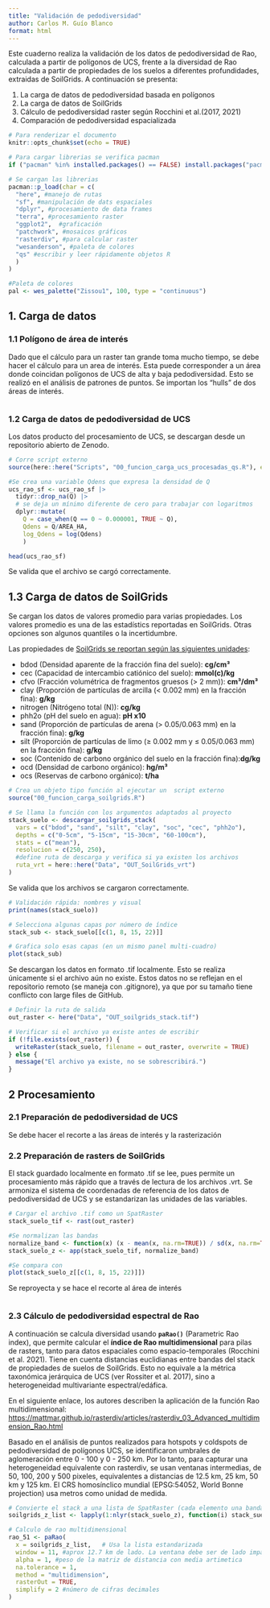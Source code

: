 ```yaml
---
title: "Validación de pedodiversidad"
author: Carlos M. Guío Blanco
format: html
---
```


Este cuaderno realiza la validación de los datos de pedodiversidad de Rao, calculada a partir de polígonos de UCS, frente a la diversidad de Rao calculada a partir de propiedades de los suelos a diferentes profundidades, extraidas de SoilGrids. A continuación se presenta:

1.  La carga de datos de pedodiversidad basada en polígonos
2.  La carga de datos de SoilGrids
3.  Cálculo de pedodiversidad raster según Rocchini et al.(2017, 2021)
4.  Comparación de pedodiversidad espacializada

```r

# Para renderizar el documento
knitr::opts_chunk$set(echo = TRUE)

# Para cargar librerias se verifica pacman
if ("pacman" %in% installed.packages() == FALSE) install.packages("pacman")

# Se cargan las librerias
pacman::p_load(char = c(
  "here", #manejo de rutas
  "sf", #manipulación de dats espaciales
  "dplyr", #procesamiento de data frames
  "terra", #procesamiento raster
  "ggplot2",  #graficación
  "patchwork", #mosaicos gráficos
  "rasterdiv", #para calcular raster
  "wesanderson", #paleta de colores
  "qs" #escribir y leer rápidamente objetos R
  )
)

#Paleta de colores
pal <- wes_palette("Zissou1", 100, type = "continuous")
```

## 1. Carga de datos

### 1.1 Polígono de área de interés

Dado que el cálculo para un raster tan grande toma mucho tiempo, se debe hacer el cálculo para un area de interés. Esta puede corresponder a un área donde coincidan polígonos de UCS de alta y baja pedodiversidad. Esto se realizó en el análisis de patrones de puntos. Se importan los "hulls" de dos áreas de interés.

```r

```

### 1.2 Carga de datos de pedodiversidad de UCS

Los datos producto del procesamiento de UCS, se descargan desde un repositorio abierto de Zenodo.

```r

# Corre script externo
source(here::here("Scripts", "00_funcion_carga_ucs_procesadas_qs.R"), encoding = "UTF-8")

#Se crea una variable Qdens que expresa la densidad de Q
ucs_rao_sf <- ucs_rao_sf |>
  tidyr::drop_na(Q) |>
  # se deja un mínimo diferente de cero para trabajar con logaritmos
  dplyr::mutate(
    Q = case_when(Q == 0 ~ 0.000001, TRUE ~ Q),
    Qdens = Q/AREA_HA,
    log_Qdens = log(Qdens)
    ) 

head(ucs_rao_sf)
```

Se valida que el archivo se cargó correctamente.

## 1.3 Carga de datos de SoilGrids

Se cargan los datos de valores promedio para varias propiedades. Los valores promedio es una de las estadístics reportadas en SoilGrids. Otras opciones son algunos quantiles o la incertidumbre.

Las propiedades de [SoilGrids se reportan según las siguientes unidades](https://www.isric.org/explore/soilgrids/faq-soilgrids#What_do_the_filename_codes_mean):

-   bdod (Densidad aparente de la fracción fina del suelo): **cg/cm³**
-   cec (Capacidad de intercambio catiónico del suelo): **mmol(c)/kg**
-   cfvo (Fracción volumétrica de fragmentos gruesos (\> 2 mm)): **cm³/dm³**
-   clay (Proporción de partículas de arcilla (\< 0.002 mm) en la fracción fina): **g/kg**
-   nitrogen (Nitrógeno total (N)): **cg/kg**
-   phh2o (pH del suelo en agua): **pH x10**
-   sand (Proporción de partículas de arena (\> 0.05/0.063 mm) en la fracción fina): **g/kg**
-   silt (Proporción de partículas de limo (≥ 0.002 mm y ≤ 0.05/0.063 mm) en la fracción fina): **g/kg**
-   soc (Contenido de carbono orgánico del suelo en la fracción fina):**dg/kg**
-   ocd (Densidad de carbono orgánico): **hg/m³**
-   ocs (Reservas de carbono orgánico): **t/ha**

```r

# Crea un objeto tipo función al ejecutar un  script externo
source("00_funcion_carga_soilgrids.R")

# Se llama la función con los argumentos adaptados al proyecto
stack_suelo <- descargar_soilgrids_stack(
  vars = c("bdod", "sand", "silt", "clay", "soc", "cec", "phh2o"),
  depths = c("0-5cm", "5-15cm", "15-30cm", "60-100cm"),
  stats = c("mean"),
  resolucion = c(250, 250),
  #define ruta de descarga y verifica si ya existen los archivos
  ruta_vrt = here::here("Data", "OUT_SoilGrids_vrt") 
)
```

Se valida que los archivos se cargaron correctamente.

```r

# Validación rápida: nombres y visual
print(names(stack_suelo))

# Selecciona algunas capas por número de índice
stack_sub <- stack_suelo[[c(1, 8, 15, 22)]]

# Grafica solo esas capas (en un mismo panel multi-cuadro)
plot(stack_sub)
```

Se descargan los datos en formato .tif localmente. Esto se realiza únicamente si el archivo aún no existe. Estos datos no se reflejan en el repositorio remoto (se maneja con .gitignore), ya que por su tamaño tiene conflicto con large files de GitHub.

```r

# Definir la ruta de salida
out_raster <- here("Data", "OUT_soilgrids_stack.tif")

# Verificar si el archivo ya existe antes de escribir
if (!file.exists(out_raster)) {
  writeRaster(stack_suelo, filename = out_raster, overwrite = TRUE)
} else {
  message("El archivo ya existe, no se sobrescribirá.")
}

```

## 2 Procesamiento

### 2.1 Preparación de pedodiversidad de UCS

Se debe hacer el recorte a las áreas de interés y la rasterización

### 2.2 Preparación de rasters de SoilGrids

El stack guardado localmente en formato .tif se lee, pues permite un procesamiento más rápido que a través de lectura de los archivos .vrt. Se armoniza el sistema de coordenadas de referencia de los datos de pedodiversidad de UCS y se estandarizan las unidades de las variables.

```r
# Cargar el archivo .tif como un SpatRaster
stack_suelo_tif <- rast(out_raster)

#Se normalizan las bandas
normalize_band <- function(x) (x - mean(x, na.rm=TRUE)) / sd(x, na.rm=TRUE)
stack_suelo_z <- app(stack_suelo_tif, normalize_band)

#Se compara con 
plot(stack_suelo_z[[c(1, 8, 15, 22)]])
```

Se reproyecta y se hace el recorte al área de interés

```r

```

### 2.3 Cálculo de pedodiversidad espectral de Rao

A continuación se calcula diversidad usando **`paRao()`** (Parametric Rao index), que permite calcular el **índice de Rao multidimensional** para pilas de rasters, tanto para datos espaciales como espacio-temporales (Rocchini et al. 2021). Tiene en cuenta distancias euclidianas entre bandas del stack de propiedades de suelos de SoilGrids. Esto no equivale a la métrica taxonómica jerárquica de UCS (ver Rossiter et al. 2017), sino a heterogeneidad multivariante espectral/edáfica.

En el siguiente enlace, los autores describen la aplicación de la función Rao multidimensional: <https://mattmar.github.io/rasterdiv/articles/rasterdiv_03_Advanced_multidimension_Rao.html>

Basado en el análisis de puntos realizados para hotspots y coldspots de pedodiversidad de polígonos UCS, se identificaron umbrales de aglomeración entre 0 - 100 y 0 - 250 km. Por lo tanto, para capturar una heterogeneidad equivalente con rasterdiv, se usan ventanas intermedias, de 50, 100, 200 y 500 pixeles, equivalentes a distancias de 12.5 km, 25 km, 50 km y 125 km. El CRS homosínclico mundial (EPSG:54052, World Bonne projection) usa metros como unidad de medida. \

```r

# Convierte el stack a una lista de SpatRaster (cada elemento una banda)
soilgrids_z_list <- lapply(1:nlyr(stack_suelo_z), function(i) stack_suelo_z[[i]])

# Calculo de rao multidimensional
rao_51 <- paRao(
  x = soilgrids_z_list,   # Usa la lista estandarizada
  window = 11, #aprox 12.7 km de lado. La ventana debe ser de lado impar
  alpha = 1, #peso de la matriz de distancia con media artimetica
  na.tolerance = 1,
  method = "multidimension",
  rasterOut = TRUE,
  simplify = 2 #número de cifras decimales
)
```

